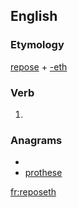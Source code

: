 ==English==

===Etymology===
[[repose]] + [[-eth]]

===Verb===
{{en-verb form}}

# {{archaic third-person singular of|repose}}

===Anagrams===
* {{alphagram|eehoprst}}
* [[prothese#English|prothese]]

[[fr:reposeth]]